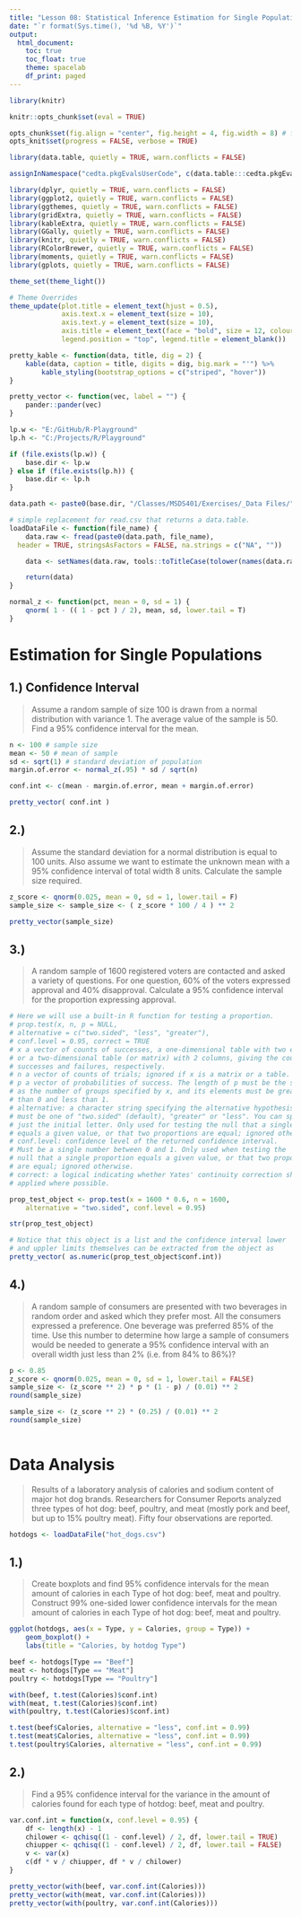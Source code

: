 ```yaml
---
title: "Lesson 08: Statistical Inference Estimation for Single Populations"
date: "`r format(Sys.time(), '%d %B, %Y')`"
output:
  html_document:
    toc: true
    toc_float: true
    theme: spacelab
    df_print: paged
---
```


```r
library(knitr)

knitr::opts_chunk$set(eval = TRUE)

opts_chunk$set(fig.align = "center", fig.height = 4, fig.width = 8) # for html
opts_knit$set(progress = FALSE, verbose = TRUE)

```

```r

library(data.table, quietly = TRUE, warn.conflicts = FALSE)

assignInNamespace("cedta.pkgEvalsUserCode", c(data.table:::cedta.pkgEvalsUserCode, "rtvs"), "data.table")

library(dplyr, quietly = TRUE, warn.conflicts = FALSE)
library(ggplot2, quietly = TRUE, warn.conflicts = FALSE)
library(ggthemes, quietly = TRUE, warn.conflicts = FALSE)
library(gridExtra, quietly = TRUE, warn.conflicts = FALSE)
library(kableExtra, quietly = TRUE, warn.conflicts = FALSE)
library(GGally, quietly = TRUE, warn.conflicts = FALSE)
library(knitr, quietly = TRUE, warn.conflicts = FALSE)
library(RColorBrewer, quietly = TRUE, warn.conflicts = FALSE)
library(moments, quietly = TRUE, warn.conflicts = FALSE)
library(gplots, quietly = TRUE, warn.conflicts = FALSE)

theme_set(theme_light())

# Theme Overrides
theme_update(plot.title = element_text(hjust = 0.5),
			 axis.text.x = element_text(size = 10),
			 axis.text.y = element_text(size = 10),
			 axis.title = element_text(face = "bold", size = 12, colour = "steelblue4"),
			 legend.position = "top", legend.title = element_blank())

pretty_kable <- function(data, title, dig = 2) {
	kable(data, caption = title, digits = dig, big.mark = "'") %>%
		kable_styling(bootstrap_options = c("striped", "hover"))
}

pretty_vector <- function(vec, label = "") {
	pander::pander(vec)
}

lp.w <- "E:/GitHub/R-Playground"
lp.h <- "C:/Projects/R/Playground"

if (file.exists(lp.w)) {
	base.dir <- lp.w
} else if (file.exists(lp.h)) {
	base.dir <- lp.h
}

data.path <- paste0(base.dir, "/Classes/MSDS401/Exercises/_Data Files/")

# simple replacement for read.csv that returns a data.table.
loadDataFile <- function(file_name) {
	data.raw <- fread(paste0(data.path, file_name),
  header = TRUE, stringsAsFactors = FALSE, na.strings = c("NA", ""))

	data <- setNames(data.raw, tools::toTitleCase(tolower(names(data.raw))))

	return(data)
}

```

```r

normal_z <- function(pct, mean = 0, sd = 1) {
    qnorm( 1 - (( 1 - pct ) / 2), mean, sd, lower.tail = T)
}

```

# Estimation for Single Populations

## 1.) Confidence Interval

> Assume a random sample of size 100 is drawn from a normal distribution with variance 1. The average
value of the sample is 50. Find a 95% confidence interval for the mean.

```r

n <- 100 # sample size
mean <- 50 # mean of sample
sd <- sqrt(1) # standard deviation of population
margin.of.error <- normal_z(.95) * sd / sqrt(n)

conf.int <- c(mean - margin.of.error, mean + margin.of.error)

pretty_vector( conf.int )

```

## 2.)

> Assume the standard deviation for a normal distribution is equal to 100 units. Also assume we want
to estimate the unknown mean with a 95% confidence interval of total width 8 units. Calculate the
sample size required.


```r

z_score <- qnorm(0.025, mean = 0, sd = 1, lower.tail = F)
sample_size <- sample_size <- ( z_score * 100 / 4 ) ** 2

pretty_vector(sample_size)

```

## 3.) 

> A random sample of 1600 registered voters are contacted and asked a variety of questions. For one
question, 60% of the voters expressed approval and 40% disapproval. Calculate a 95% confidence
interval for the proportion expressing approval.


```r

# Here we will use a built-in R function for testing a proportion.
# prop.test(x, n, p = NULL,
# alternative = c("two.sided", "less", "greater"),
# conf.level = 0.95, correct = TRUE
# x a vector of counts of successes, a one-dimensional table with two entries,
# or a two-dimensional table (or matrix) with 2 columns, giving the counts of
# successes and failures, respectively.
# n a vector of counts of trials; ignored if x is a matrix or a table.
# p a vector of probabilities of success. The length of p must be the same
# as the number of groups specified by x, and its elements must be greater
# than 0 and less than 1.
# alternative: a character string specifying the alternative hypothesis,
# must be one of "two.sided" (default), "greater" or "less". You can specify
# just the initial letter. Only used for testing the null that a single proportion
# equals a given value, or that two proportions are equal; ignored otherwise.
# conf.level: confidence level of the returned confidence interval.
# Must be a single number between 0 and 1. Only used when testing the
# null that a single proportion equals a given value, or that two proportions
# are equal; ignored otherwise.
# correct: a logical indicating whether Yates' continuity correction should be
# applied where possible.

prop_test_object <- prop.test(x = 1600 * 0.6, n = 1600,
    alternative = "two.sided", conf.level = 0.95)

str(prop_test_object)

# Notice that this object is a list and the confidence interval lower
# and uppler limits themselves can be extracted from the object as
pretty_vector( as.numeric(prop_test_object$conf.int))

```

## 4.)

> A random sample of consumers are presented with two beverages in random order and asked which
they prefer most. All the consumers expressed a preference. One beverage was preferred 85% of the
time. Use this number to determine how large a sample of consumers would be needed to generate a
95% confidence interval with an overall width just less than 2% (i.e. from 84% to 86%)?

```r

p <- 0.85
z_score <- qnorm(0.025, mean = 0, sd = 1, lower.tail = FALSE)
sample_size <- (z_score ** 2) * p * (1 - p) / (0.01) ** 2
round(sample_size)

sample_size <- (z_score ** 2) * (0.25) / (0.01) ** 2
round(sample_size)
 
```

# Data Analysis

> Results of a laboratory analysis of calories and sodium content of major hot dog brands.
Researchers for Consumer Reports analyzed three types of hot dog: beef, poultry, and meat (mostly pork
and beef, but up to 15% poultry meat). Fifty four observations are reported.


```r

hotdogs <- loadDataFile("hot_dogs.csv")

```

## 1.)

> Create boxplots and find 95% confidence intervals for the mean amount of calories in each Type of hot
dog: beef, meat and poultry. Construct 99% one-sided lower confidence intervals for the mean amount
of calories in each Type of hot dog: beef, meat and poultry.

```r

ggplot(hotdogs, aes(x = Type, y = Calories, group = Type)) +
	geom_boxplot() +
	labs(title = "Calories, by hotdog Type")

beef <- hotdogs[Type == "Beef"]
meat <- hotdogs[Type == "Meat"]
poultry <- hotdogs[Type == "Poultry"]

with(beef, t.test(Calories)$conf.int)
with(meat, t.test(Calories)$conf.int)
with(poultry, t.test(Calories)$conf.int)

t.test(beef$Calories, alternative = "less", conf.int = 0.99)
t.test(meat$Calories, alternative = "less", conf.int = 0.99)
t.test(poultry$Calories, alternative = "less", conf.int = 0.99)

```

## 2.)

> Find a 95% confidence interval for the variance in the amount of calories found for each type of hotdog:
beef, meat and poultry.


```r

var.conf.int = function(x, conf.level = 0.95) {
	df <- length(x) - 1
	chilower <- qchisq((1 - conf.level) / 2, df, lower.tail = TRUE)
	chiupper <- qchisq((1 - conf.level) / 2, df, lower.tail = FALSE)
	v <- var(x)
	c(df * v / chiupper, df * v / chilower)
}

pretty_vector(with(beef, var.conf.int(Calories)))
pretty_vector(with(meat, var.conf.int(Calories)))
pretty_vector(with(poultry, var.conf.int(Calories)))

```
